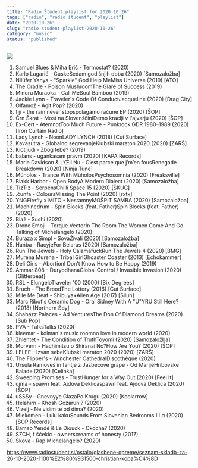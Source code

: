 ```yaml
---
title: "Radio Študent playlist for 2020.10.26"
tags: ["radio", "radio študent", "playlist"]
date: "2020-10-26"
slug: "radio-student-playlist-2020-10-26"
category: "music"
status: "published"
---
```


![](https://radiostudent.si/sites/default/files/styles/thumbnail_w530/public/slike/2020-10-26-seznam-skladb-za-26-10-2020-1100%E2%80%931500-christian-kopa%C4%8D-118417.jpg?itok=jOOZKThM)

1. Samuel Blues & Miha Erič - Termostat? (2020)
2. Karlo Lugarić - GuskeSedam godišnjih doba (2020) [Samozaložba]
3. Nilüfer Yanya - "Sparkle" God Help MeMiss Universe (2019) [ATO]
4. The Cradle - Poison MushroomThe Glare of Success (2019)
5. Minoru Muraoka - Call MeSoul Bamboo (2019)
6. Jackie Lynn - Traveler's Code Of ConductJacqueline (2020) [Drag City]
7. Olfamož - Agit Pop? (2020)
8. fiji - the rain never stopspolagamo račune EP (2020) [ŠOP]
9. Črn Škrat - Most na SlovenščiniDemo kraclji v l'ajvarju (2020) [ŠOP]
10. Ex-Cert - AtemnotToo Much Future - Punkrock GDR 1980–1989 (2020) [Iron Curtain Radio]
11. Lady Lynch - NoonLADY LYNCH (2018) [Cut Surface]
12. Kavasutra - Globalno segrevanjeKlubski maraton 2020 (2020) [ZARŠ]
13. Klotljudi - Zbog tebe? (2019)
14. balans - ugankasam pravm (2020) [KAPA Records]
15. Marie Davidson & L’Œil Nu - C’est parce que j’m’en fousRenegade Breakdown (2020) [Ninja Tune]
16. Müholos - Trance With MüholosPsychosomnia (2020) [Freaksville]
17. Blakk Harbor - Open BodyA Modern Dialect (2020) [Samozaložba]
18. TizTiz - SerpensChilli Space 15 (2020) [ŠKUC]
19. .čunfa - ColoursMissing The Point (2020) [rxtx]
20. YNGFirefly x MITO - NesramnyMOŠPIT SAMBA (2020) [Samozaložba]
21. Machinedrum - Spin Blocks (feat. Father)Spin Blocks (feat. Father) (2020)
22. Blaž - Sushi (2020)
23. Drone Emoji - Torque VectorIn The Room The Women Come And Go. Talking of Michelangelo (2020)
24. Buraza x Simpl - SovaŽivali (2020) [Samozaložba]
25. Hańba - RacyjeFor Belarus (2020) [Samozaložba]
26. Run The Jewels - Holy CalamafuckRun The Jewels 4 (2020) [BMG]
27. Murena Murena - Tribal GirlGhoaster Coaster (2013) [Echokammer]
28. Deli Girls - AbortionI Don't Know How to Be Happy (2019)
29. Ammar 808 - DuryodhanaGlobal Control / Invasible Invasion (2020) [Glitterbeat]
30. RSL - ElungeloTraveler '00 (2000) [Six Degrees]
31. Bruch - The BroodThe Lottery (2016) [Cut Surface]
32. Mile Me Deaf - Shibuya+Alien Age (2017) [Siluh]
33. Marc Ribot's Ceramic Dog - Oral Sidney With A "U"YRU Still Here? (2018) [Northern Spy]
34. Shabazz Palaces - Ad VenturesThe Don Of Diamond Dreams (2020) [Sub Pop]
35. PVA - TalksTalks (2020)
36. kleemar - kolman's music roomno love in modern world (2020)
37. Zhlehtet - The Condition of TruthToyomi (2020) [Samozaložba]
38. Morvern - Hachimitsu o Shiranai No?How Are You? (2020) [ŠOP]
39. LELEE - Izvan sebeKlubski maraton 2020 (2020) [ZARŠ]
40. The Flipper's - Winchester CathedralDiscothèque (2020)
41. Uršula Ramoveš in fantje z Jazbecove grape - Od MarijeHribovske Balade (2020) [Celinka]
42. Sweeping Promises - TrustHunger for a Way Out (2020) [Feel It]
43. ujma - spawn feat. Ajdova Deklicaspawn feat. Ajdova Deklica (2020) [ŠOP]
44. uSSSy - Gnevnyye GlazaPo Krugu (2020) [Koolarrow]
45. Helahirn - Khosh Gozaruni? (2020)
46. Vizelj - Ne vidim te od dima? (2020)
47. Mlekomen - Lulu kakuSounds From Slovenian Bedrooms III α (2020) [ŠOP Records]
48. Bamao Yendé & Le Diouck - Okocha? (2020)
49. SZCH, f šćekić - ownerscreams of honesty (2017)
50. Skova - Rap Michelangelo? (2020)

https://www.radiostudent.si/ostalo/glasbene-opreme/seznam-skladb-za-26-10-2020-1100%E2%80%931500-christian-kopa%C4%8D
